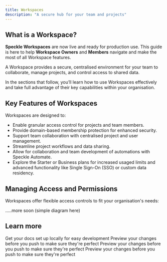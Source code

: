```yaml
---
title: Workspaces  
description: "A secure hub for your team and projects"
---
```


## What is a Workspace?

**Speckle Workspaces** are now live and ready for production use. This guide is here to help **Workspace Owners** and **Members** navigate and make the most of all Workspace features.

A Workspace provides a secure, centralised environment for your team to collaborate, manage projects, and control access to shared data.  

In the sections that follow, you’ll learn how to use Workspaces effectively and take full advantage of their key capabilities within your organisation.

## Key Features of Workspaces

Workspaces are designed to:

- Enable granular access control for projects and team members.
- Provide domain-based membership protection for enhanced security.
- Support team collaboration with centralised project and user management.
- Streamline project workflows and data sharing.
- Allow for collaboration and team development of automations with Speckle Automate.
- Explore the Starter or Business plans for increased usaged limits and advanced functionality like Single Sign-On (SSO) or custom data residency.

## Managing Access and Permissions

Workspaces offer flexible access controls to fit your organisation's needs:

.....more soon (simple diagram here)

## Learn more

<CardGroup cols={2}>
  <Card
    title="Projects & Models"
    icon="folder-open"
    href="https://mintlify.com/docs/quickstart"
  >
    Get your docs set up locally for easy development
  </Card>
  <Card
    title="Connector Settings"
    icon="plug"
    href="https://mintlify.com/docs/development"
  >
    Preview your changes before you push to make sure they're perfect
  </Card>
    <Card
    title="Connectors"
    icon="table-columns"
    href="https://mintlify.com/docs/development"
  >
    Preview your changes before you push to make sure they're perfect
  </Card>
    <Card
    title="Automate"
    icon="arrows-rotate"
    href="https://mintlify.com/docs/development"
  >
    Preview your changes before you push to make sure they're perfect
  </Card>
</CardGroup>
